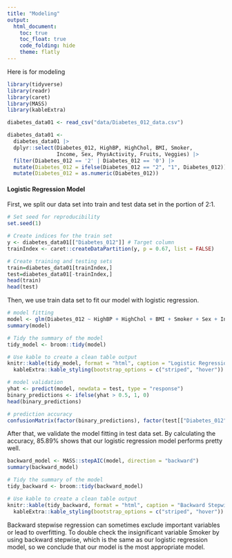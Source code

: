 ```yaml
---
title: "Modeling"
output: 
  html_document:
    toc: true
    toc_float: true
    code_folding: hide
    theme: flatly
---
```


Here is for modeling

```r
library(tidyverse)
library(readr)
library(caret)
library(MASS)
library(kableExtra)
```

```r
diabetes_data01 <- read_csv("data/Diabetes_012_data.csv")

diabetes_data01 <- 
  diabetes_data01 |>
  dplyr::select(Diabetes_012, HighBP, HighChol, BMI, Smoker, 
                Income, Sex, PhysActivity, Fruits, Veggies) |>
  filter(Diabetes_012 == '2' | Diabetes_012 == '0') |>
  mutate(Diabetes_012 = ifelse(Diabetes_012 == "2", "1", Diabetes_012)) |>
  mutate(Diabetes_012 = as.numeric(Diabetes_012))
```

#### Logistic Regression Model

First, we split our data set into train and test data set in the portion of 2:1.

```r
# Set seed for reproducibility
set.seed(1)

# Create indices for the train set
y <- diabetes_data01[["Diabetes_012"]] # Target column
trainIndex <- caret::createDataPartition(y, p = 0.67, list = FALSE)

# Create training and testing sets
train=diabetes_data01[trainIndex,]
test=diabetes_data01[-trainIndex,]
head(train)
head(test)
```

Then, we use train data set to fit our model with logistic regression.

```r
# model fitting
model <- glm(Diabetes_012 ~ HighBP + HighChol + BMI + Smoker + Sex + Income + PhysActivity + Fruits + Veggies, data = train)
summary(model)

# Tidy the summary of the model
tidy_model <- broom::tidy(model)

# Use kable to create a clean table output
knitr::kable(tidy_model, format = "html", caption = "Logistic Regression Model Summary") |>
  kableExtra::kable_styling(bootstrap_options = c("striped", "hover"))

# model validation
yhat <- predict(model, newdata = test, type = "response")
binary_predictions <- ifelse(yhat > 0.5, 1, 0)
head(binary_predictions)

# prediction accuracy
confusionMatrix(factor(binary_predictions), factor(test[["Diabetes_012"]]))
```

After that, we validate the model fitting in test data set. By calculating the accuracy, 85.89% shows that our logistic regression model performs pretty well.

```r
backward_model <- MASS::stepAIC(model, direction = "backward")
summary(backward_model)

# Tidy the summary of the model
tidy_backward <- broom::tidy(backward_model)

# Use kable to create a clean table output
knitr::kable(tidy_backward, format = "html", caption = "Backward Stepwise Model Summary") |>
  kableExtra::kable_styling(bootstrap_options = c("striped", "hover"))
```

Backward stepwise regression can sometimes exclude important variables or lead to overfitting. To double check the insignificant variable Smoker by using backward stepwise, which is the same as our logistic regression model, so we conclude that our model is the most appropriate model.
